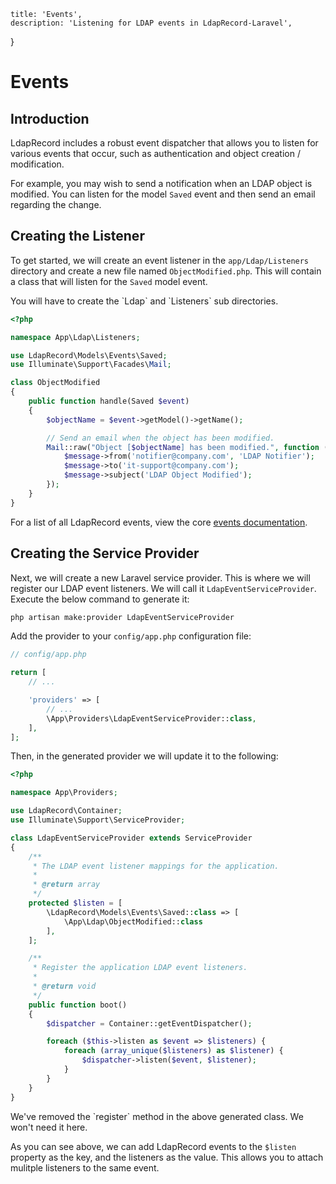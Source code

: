     title: 'Events',
    description: 'Listening for LDAP events in LdapRecord-Laravel',
}

# Events

## Introduction

LdapRecord includes a robust event dispatcher that allows you to listen for various
events that occur, such as authentication and object creation / modification.

For example, you may wish to send a notification when an LDAP object is modified.
You can listen for the model `Saved` event and then send an email regarding the change.

## Creating the Listener

To get started, we will create an event listener in the `app/Ldap/Listeners`
directory and create a new file named `ObjectModified.php`. This will
contain a class that will listen for the `Saved` model event.

<Note>
You will have to create the `Ldap` and `Listeners` sub directories.
</Note>

```php
<?php

namespace App\Ldap\Listeners;

use LdapRecord\Models\Events\Saved;
use Illuminate\Support\Facades\Mail;

class ObjectModified
{
    public function handle(Saved $event)
    {
        $objectName = $event->getModel()->getName();

        // Send an email when the object has been modified.
        Mail::raw("Object [$objectName] has been modified.", function ($message) {
            $message->from('notifier@company.com', 'LDAP Notifier');
            $message->to('it-support@company.com');
            $message->subject('LDAP Object Modified');
        });
    }
}
```

For a list of all LdapRecord events, view the core [events documentation](/docs/laravel/v1/events#list-of-events).

## Creating the Service Provider

Next, we will create a new Laravel service provider. This is where we will register our LDAP event
listeners. We will call it `LdapEventServiceProvider`. Execute the below command to generate it:

```bash
php artisan make:provider LdapEventServiceProvider
```

Add the provider to your `config/app.php` configuration file:

```php
// config/app.php

return [
    // ...

    'providers' => [
        // ...
        \App\Providers\LdapEventServiceProvider::class,
    ],
];
```

Then, in the generated provider we will update it to the following:

```php
<?php

namespace App\Providers;

use LdapRecord\Container;
use Illuminate\Support\ServiceProvider;

class LdapEventServiceProvider extends ServiceProvider
{
    /**
     * The LDAP event listener mappings for the application.
     *
     * @return array
     */
    protected $listen = [
        \LdapRecord\Models\Events\Saved::class => [
            \App\Ldap\ObjectModified::class
        ],
    ];

    /**
     * Register the application LDAP event listeners.
     *
     * @return void
     */
    public function boot()
    {
        $dispatcher = Container::getEventDispatcher();

        foreach ($this->listen as $event => $listeners) {
            foreach (array_unique($listeners) as $listener) {
                $dispatcher->listen($event, $listener);
            }
        }
    }
}
```

<Note>
We've removed the `register` method in the above generated class. We won't need it here.
</Note>

As you can see above, we can add LdapRecord events to the `$listen` property as the key, and
the listeners as the value. This allows you to attach mulitple listeners to the same event.
